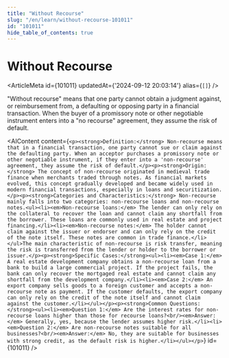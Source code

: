 ```yaml
---
title: "Without Recourse"
slug: "/en/learn/without-recourse-101011"
id: "101011"
hide_table_of_contents: true
---
```



# Without Recourse

<ArticleMeta id={101011} updatedAt={'2024-09-12 20:03:14'} alias={`[]`} />
<div className='border-solid border-b border-t-0 my-4 border-[var(--ifm-color-gray-300)]' />

"Without recourse" means that one party cannot obtain a judgment against, or reimbursement from, a defaulting or opposing party in a financial transaction. When the buyer of a promissory note or other negotiable instrument enters into a "no recourse" agreement, they assume the risk of default.

<AIContent content={`<p><strong>Definition:</strong> Non-recourse means that in a financial transaction, one party cannot sue or claim against the defaulting party. When an acceptor purchases a promissory note or other negotiable instrument, if they enter into a 'non-recourse' agreement, they assume the risk of default.</p><p><strong>Origin:</strong> The concept of non-recourse originated in medieval trade finance when merchants traded through notes. As financial markets evolved, this concept gradually developed and became widely used in modern financial transactions, especially in loans and securitization.</p><p><strong>Categories and Characteristics:</strong> Non-recourse mainly falls into two categories: non-recourse loans and non-recourse notes.<ul><li><em>Non-recourse loans:</em> The lender can only rely on the collateral to recover the loan and cannot claim any shortfall from the borrower. These loans are commonly used in real estate and project financing.</li><li><em>Non-recourse notes:</em> The holder cannot claim against the issuer or endorser and can only rely on the credit of the note itself. These notes are common in trade finance.</li></ul>The main characteristic of non-recourse is risk transfer, meaning the risk is transferred from the lender or holder to the borrower or issuer.</p><p><strong>Specific Cases:</strong><ul><li><em>Case 1:</em> A real estate development company obtains a non-recourse loan from a bank to build a large commercial project. If the project fails, the bank can only recover the mortgaged real estate and cannot claim any shortfall from the development company.</li><li><em>Case 2:</em> An export company sells goods to a foreign customer and accepts a non-recourse note as payment. If the customer defaults, the export company can only rely on the credit of the note itself and cannot claim against the customer.</li></ul></p><p><strong>Common Questions:</strong><ul><li><em>Question 1:</em> Are the interest rates for non-recourse loans higher than those for recourse loans?<br/><em>Answer:</em> Generally, yes, because the lender assumes higher risk.</li><li><em>Question 2:</em> Are non-recourse notes suitable for all businesses?<br/><em>Answer:</em> No, they are suitable for businesses with strong credit, as the default risk is higher.</li></ul></p>`} id={101011} />
